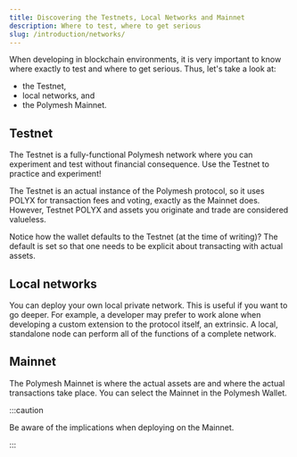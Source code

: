 ```yaml
---
title: Discovering the Testnets, Local Networks and Mainnet
description: Where to test, where to get serious
slug: /introduction/networks/
---
```


When developing in blockchain environments, it is very important to know where exactly to test and where to get serious. Thus, let's take a look at:

- the Testnet,
- local networks, and
- the Polymesh Mainnet.

## Testnet

The Testnet is a fully-functional Polymesh network where you can experiment and test without financial consequence. Use the Testnet to practice and experiment!

The Testnet is an actual instance of the Polymesh protocol, so it uses POLYX for transaction fees and voting, exactly as the Mainnet does. However, Testnet POLYX and assets you originate and trade are considered valueless.

Notice how the wallet defaults to the Testnet (at the time of writing)? The default is set so that one needs to be explicit about transacting with actual assets.

## Local networks

You can deploy your own local private network. This is useful if you want to go deeper. For example, a developer may prefer to work alone when developing a custom extension to the protocol itself, an extrinsic. A local, standalone node can perform all of the functions of a complete network.

## Mainnet

The Polymesh Mainnet is where the actual assets are and where the actual transactions take place. You can select the Mainnet in the Polymesh Wallet.

:::caution

Be aware of the implications when deploying on the Mainnet.

:::
